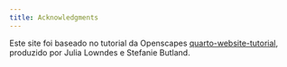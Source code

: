 ```yaml
---
title: Acknowledgments
---
```


Este site foi baseado no tutorial da Openscapes [quarto-website-tutorial](https://github.com/Openscapes/quarto-website-tutorial), produzido por Julia Lowndes e Stefanie Butland.